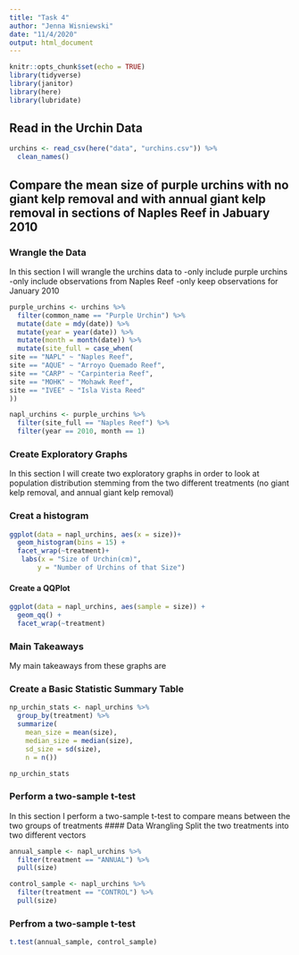 ```yaml
---
title: "Task 4"
author: "Jenna Wisniewski"
date: "11/4/2020"
output: html_document
---
```


```r
knitr::opts_chunk$set(echo = TRUE)
library(tidyverse)
library(janitor)
library(here)
library(lubridate)
```

## Read in the Urchin Data
```r
urchins <- read_csv(here("data", "urchins.csv")) %>% 
  clean_names()
```

## Compare the mean size of purple urchins with no giant kelp removal and with annual giant kelp removal in sections of Naples Reef in Jabuary 2010

### Wrangle the Data
In this section I will wrangle the urchins data to 
-only include purple urchins
-only include observations from Naples Reef
-only keep observations for January 2010

```r
purple_urchins <- urchins %>% 
  filter(common_name == "Purple Urchin") %>% 
  mutate(date = mdy(date)) %>% 
  mutate(year = year(date)) %>% 
  mutate(month = month(date)) %>% 
  mutate(site_full = case_when(
site == "NAPL" ~ "Naples Reef",
site == "AQUE" ~ "Arroyo Quemado Reef",
site == "CARP" ~ "Carpinteria Reef",
site == "MOHK" ~ "Mohawk Reef",
site == "IVEE" ~ "Isla Vista Reed"
))

napl_urchins <- purple_urchins %>% 
  filter(site_full == "Naples Reef") %>% 
  filter(year == 2010, month == 1)

```

### Create Exploratory Graphs
In this section I will create two exploratory graphs in order to look at population distribution stemming from the two different treatments (no giant kelp removal, and annual giant kelp removal)

### Creat a histogram
```r
ggplot(data = napl_urchins, aes(x = size))+
  geom_histogram(bins = 15) +
  facet_wrap(~treatment)+
   labs(x = "Size of Urchin(cm)", 
       y = "Number of Urchins of that Size")
```
#### Create a QQPlot


```r
ggplot(data = napl_urchins, aes(sample = size)) +
  geom_qq() +
  facet_wrap(~treatment)
```
### Main Takeaways
My main takeaways from these graphs are

### Create a Basic Statistic Summary Table 
```r
np_urchin_stats <- napl_urchins %>% 
  group_by(treatment) %>% 
  summarize(
    mean_size = mean(size),
    median_size = median(size),
    sd_size = sd(size),
    n = n())

np_urchin_stats
```

### Perform a two-sample t-test
In this section I perform a two-sample t-test to compare means between the two groups of treatments
#### Data Wrangling
Split the two treatments into two different vectors
```r

annual_sample <- napl_urchins %>% 
  filter(treatment == "ANNUAL") %>% 
  pull(size)

control_sample <- napl_urchins %>% 
  filter(treatment == "CONTROL") %>% 
  pull(size)
```
### Perfrom a two-sample t-test
```r
t.test(annual_sample, control_sample)
```


